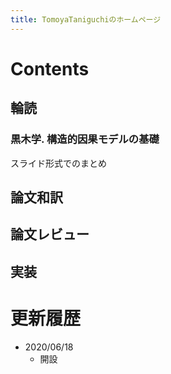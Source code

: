 ```yaml
---
title: TomoyaTaniguchiのホームページ
---
```


# Contents

## 輪読

### 黒木学. 構造的因果モデルの基礎

スライド形式でのまとめ


## 論文和訳


## 論文レビュー


## 実装


# 更新履歴

* 2020/06/18
  * 開設
